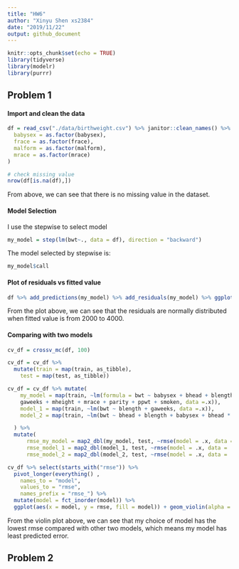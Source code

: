 ```yaml
---
title: "HW6"
author: "Xinyu Shen xs2384"
date: "2019/11/22"
output: github_document
---
```


```r
knitr::opts_chunk$set(echo = TRUE)
library(tidyverse)
library(modelr)
library(purrr)
```


## Problem 1


#### Import and clean the data


```r

df = read_csv("./data/birthweight.csv") %>% janitor::clean_names() %>% mutate(
  babysex = as.factor(babysex),
  frace = as.factor(frace),
  malform = as.factor(malform),
  mrace = as.factor(mrace)
)

# check missing value
nrow(df[is.na(df),])

```

From above, we can see that there is no missing value in the dataset. 



#### Model Selection


I use the stepwise to select model

```r

my_model = step(lm(bwt~., data = df), direction = "backward")


```


The model selected by stepwise is:

```r
my_model$call
```


#### Plot of residuals vs fitted value

```r
df %>% add_predictions(my_model) %>% add_residuals(my_model) %>% ggplot(aes(x = pred, y = resid)) + geom_point() + geom_smooth(se = F) + theme_bw() + labs(x = "Fitted Value", y = 'Residuals', title = "Residuals vs Fitted value") + theme(plot.title = element_text(hjust = 0.5))
```

From the plot above, we can see that the residuals are normally distributed when fitted value is from 2000 to 4000. 


#### Comparing with two models

```r
cv_df = crossv_mc(df, 100)

cv_df = cv_df %>% 
  mutate(train = map(train, as_tibble),
    test = map(test, as_tibble)) 

cv_df = cv_df %>% mutate(
    my_model = map(train, ~lm(formula = bwt ~ babysex + bhead + blength + delwt + fincome + 
    gaweeks + mheight + mrace + parity + ppwt + smoken, data =.x)),
    model_1 = map(train, ~lm(bwt ~ blength + gaweeks, data =.x)),
    model_2 = map(train, ~lm(bwt ~ bhead + blength + babysex + bhead * blength + bhead * babysex + blength * babysex + bhead * blength * babysex, data = .x))

  ) %>% 
  mutate(
      rmse_my_model = map2_dbl(my_model, test, ~rmse(model = .x, data = .y)),
      rmse_model_1 = map2_dbl(model_1, test, ~rmse(model = .x, data = .y)),
      rmse_model_2 = map2_dbl(model_2, test, ~rmse(model = .x, data = .y))) 

cv_df %>% select(starts_with("rmse")) %>% 
  pivot_longer(everything() ,
    names_to = "model", 
    values_to = "rmse",
    names_prefix = "rmse_") %>% 
  mutate(model = fct_inorder(model)) %>% 
  ggplot(aes(x = model, y = rmse, fill = model)) + geom_violin(alpha = 0.5) + theme_bw()
```


From the violin plot above, we can see that my choice of model has the lowest rmse compared with other two models, which means my model has least predicted error. 



## Problem 2

